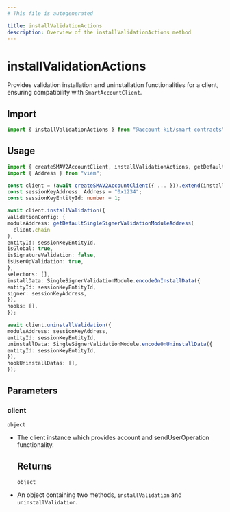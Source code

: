 ```yaml
---
# This file is autogenerated

title: installValidationActions
description: Overview of the installValidationActions method
---
```


# installValidationActions

Provides validation installation and uninstallation functionalities for a client, ensuring compatibility with `SmartAccountClient`.

## Import

```ts
import { installValidationActions } from "@account-kit/smart-contracts";
```

## Usage

```ts
import { createSMAV2AccountClient, installValidationActions, getDefaultSingleSignerValidationModuleAddress, SingleSignerValidationModule } from "@account-kit/smart-contracts";
import { Address } from "viem";

const client = (await createSMAV2AccountClient({ ... })).extend(installValidationActions);
const sessionKeyAddress: Address = "0x1234";
const sessionKeyEntityId: number = 1;

await client.installValidation({
validationConfig: {
moduleAddress: getDefaultSingleSignerValidationModuleAddress(
  client.chain
),
entityId: sessionKeyEntityId,
isGlobal: true,
isSignatureValidation: false,
isUserOpValidation: true,
},
selectors: [],
installData: SingleSignerValidationModule.encodeOnInstallData({
entityId: sessionKeyEntityId,
signer: sessionKeyAddress,
}),
hooks: [],
});

await client.uninstallValidation({
moduleAddress: sessionKeyAddress,
entityId: sessionKeyEntityId,
uninstallData: SingleSignerValidationModule.encodeOnUninstallData({
entityId: sessionKeyEntityId,
}),
hookUninstallDatas: [],
});

```

## Parameters

### client

`object`

- The client instance which provides account and sendUserOperation functionality.

  ## Returns

  `object`

- An object containing two methods, `installValidation` and `uninstallValidation`.
